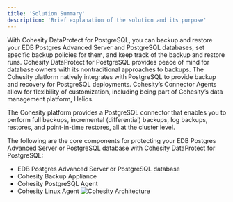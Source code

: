 ```yaml
---
title: 'Solution Summary'
description: 'Brief explanation of the solution and its purpose'
---
```

With Cohesity DataProtect for PostgreSQL, you can backup and restore your EDB Postgres Advanced Server and PostgreSQL databases, set specific backup policies for them, and keep track of the backup and restore runs. Cohesity DataProtect for PostgreSQL provides peace of mind for database owners with its nontraditional approaches to backups.  The Cohesity platform natively integrates with PostgreSQL to provide backup and recovery for PostgreSQL deployments. Cohesity’s Connector Agents allow for flexibility of customization, including being part of Cohesity’s data management platform, Helios.

The Cohesity platform provides a PostgreSQL connector that enables you to perform full backups, incremental (differential) backups, log backups, restores, and point-in-time restores, all at the cluster level.

The following are the core components for protecting your EDB Postgres Advanced Server or PostgreSQL database with Cohesity DataProtect for PostgreSQL:

- EDB Postgres Advanced Server or PostgreSQL database
- Cohesity Backup Appliance
- Cohesity PostgreSQL Agent
- Cohesity Linux Agent 
![Cohesity Architecture](Images/DatabaseConnectorforPostgreSQL.png)
